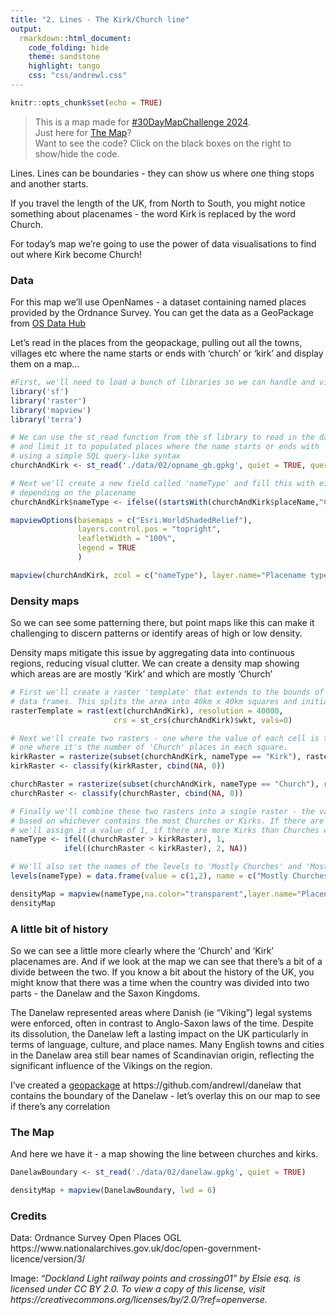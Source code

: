 ```yaml
---
title: "2. Lines - The Kirk/Church line"
output:
  rmarkdown::html_document:
    code_folding: hide
    theme: sandstone   
    highlight: tango
    css: "css/andrewl.css"
---
```

```r
knitr::opts_chunk$set(echo = TRUE)
```

> This is a map made for [#30DayMapChallenge 2024](https://30daymapchallenge.com/).<br/>
> Just here for [The Map]?<br/>
> Want to see the code? Click on the black boxes on the right to show/hide the code. 

Lines. Lines can be boundaries - they can show us where one thing stops and another
starts. 

If you travel the length of the UK, from North to South, you might notice
something about placenames - the word Kirk is replaced by the word Church.

For today's map we're going to use the power of data visualisations to find out
where Kirk become Church!

### Data

For this map we'll use OpenNames - a dataset containing named places provided by
the Ordnance Survey. You can get the data as a GeoPackage from [OS Data Hub](https://osdatahub.os.uk/downloads/open/OpenNames)

Let's read in the places from the geopackage, pulling out all the towns, villages
etc where the name starts or ends with 'church' or 'kirk' and display them on
a map...

```r
#First, we'll need to load a bunch of libraries so we can handle and view geospatial data
library('sf')
library('raster')
library('mapview')
library('terra')

# We can use the st_read function from the sf library to read in the data from the geopackage
# and limit it to populated places where the name starts or ends with 'church' or 'kirk'
# using a simple SQL query-like syntax
churchAndKirk <- st_read('./data/02/opname_gb.gpkg', quiet = TRUE, query='SELECT geometry, name1 as placeName from named_place where type = "populatedPlace" and (name1 like "kirk%" or name1 like "%kirk" or name1 like "church%" or name1 like "%church")')

# Next we'll create a new field called 'nameType' and fill this with either 'Church' or 'Kirk'
# depending on the placename
churchAndKirk$nameType <- ifelse((startsWith(churchAndKirk$placeName,"Church") | endsWith(churchAndKirk$placeName,"hurch")), "Church", "Kirk")

mapviewOptions(basemaps = c("Esri.WorldShadedRelief"),
               layers.control.pos = "topright",
               leafletWidth = "100%",
               legend = TRUE
               )

mapview(churchAndKirk, zcol = c("nameType"), layer.name="Placename type", label = "placeName") 
```


### Density maps

So we can see some patterning there, but point maps like this can make it
challenging to discern patterns or identify areas of high or low density. 

Density maps mitigate this issue by aggregating data into continuous regions,
reducing visual clutter. We can create a density map showing which areas are
are mostly 'Kirk' and which are mostly 'Church'
```r
# First we'll create a raster 'template' that extends to the bounds of our churchAndKirk
# data frames. This splits the area into 40km x 40km squares and initialises it with zeros.
rasterTemplate = rast(ext(churchAndKirk), resolution = 40000,
                       crs = st_crs(churchAndKirk)$wkt, vals=0)

# Next we'll create two rasters - one where the value of each cell is the number of 'Kirk' places,
# one where it's the number of 'Church' places in each square.
kirkRaster = rasterize(subset(churchAndKirk, nameType == "Kirk"), rasterTemplate, fun="length")
kirkRaster <- classify(kirkRaster, cbind(NA, 0))

churchRaster = rasterize(subset(churchAndKirk, nameType == "Church"), rasterTemplate, fun="length")
churchRaster <- classify(churchRaster, cbind(NA, 0))

# Finally we'll combine these two rasters into a single raster - the value of each cell will be
# based on whichever contains the most Churches or Kirks. If there are more Churches than Kirks
# we'll assign it a value of 1, if there are more Kirks than Churches we'll assign it a value of 2.
nameType <- ifel((churchRaster > kirkRaster), 1,
            ifel((churchRaster < kirkRaster), 2, NA))

# We'll also set the names of the levels to 'Mostly Churches' and 'Mostly Kirks'
levels(nameType) = data.frame(value = c(1,2), name = c("Mostly Churches", "Mostly Kirks"))

densityMap = mapview(nameType,na.color="transparent",layer.name="Placenames")
densityMap
```

### A little bit of history

So we can see a little more clearly where the 'Church' and 'Kirk' placenames are. And if 
we look at the map we can see that there's a bit of a divide between the two. If you know
a bit about the history of the UK, you might know that there was a time when the country
was divided into two parts - the Danelaw and the Saxon Kingdoms.

The Danelaw represented areas where Danish (ie "Viking") legal systems were enforced, often
in contrast to Anglo-Saxon laws of the time. Despite its dissolution, the Danelaw left a
lasting impact on the UK particularly in terms of language, culture, and place names. Many
English towns and cities in the Danelaw area still bear names of Scandinavian origin,
reflecting the significant influence of the Vikings on the region.

I've created a [geopackage]() at https://github.com/andrewl/danelaw that contains the 
boundary of the Danelaw - let's overlay this on our map to see if there's any correlation


### The Map

And here we have it - a map showing the line between churches and kirks.
```r
DanelawBoundary <- st_read('./data/02/danelaw.gpkg', quiet = TRUE)

densityMap + mapview(DanelawBoundary, lwd = 6)
```

### Credits

Data: Ordnance Survey Open Places OGL https://www.nationalarchives.gov.uk/doc/open-government-licence/version/3/

Image: _"Dockland Light railway points and crossing01" by Elsie esq. is licensed under CC BY 2.0. To view a copy of this license, visit https://creativecommons.org/licenses/by/2.0/?ref=openverse._

